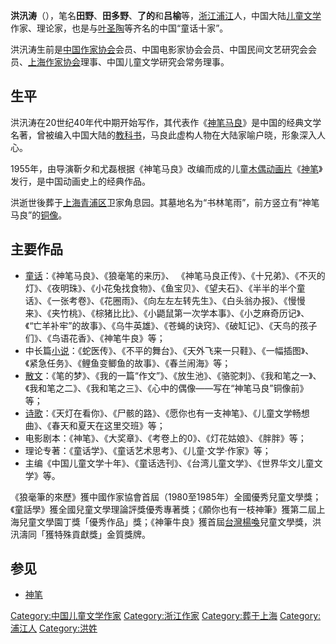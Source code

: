 {{unreferenced|time=2013-04-09T16:20:49+00:00}}
'''洪汛涛'''（{{bd|1928年|4月9日|2001年|9月22日}}），笔名'''田野'''、'''田多野'''、'''了的'''和'''吕榆'''等，[[浙江|浙江]][[浦江|浦江]]人，中国大陆[[儿童文学|儿童文学]]作家、理论家，也是与[[叶圣陶|叶圣陶]]等齐名的中国“童话十家”。

洪汛涛生前是[[中国作家协会|中国作家协会]]会员、中国电影家协会会员、中国民间文艺研究会会员、[[上海作家协会|上海作家协会]]理事、中国儿童文学研究会常务理事。

== 生平 ==
洪汛涛在20世纪40年代中期开始写作，其代表作《[[神笔马良|神笔马良]]》是中国的经典文学名著，曾被编入中国大陆的[[教科书|教科书]]，马良此虚构人物在大陆家喻户晓，形象深入人心。

1955年，由导演靳夕和尤磊根据《神笔马良》改编而成的儿童[[木偶|木偶]][[动画片|动画片]]《[[神笔|神笔]]》发行，是中国动画史上的经典作品。

洪逝世後葬于[[上海|上海]][[青浦区|青浦区]]卫家角息园。其墓地名为“书林笔雨”，前方竖立有“神笔马良”的[[铜像|铜像]]。

== 主要作品 ==
* [[童话|童话]]：《神笔马良》、《狼毫笔的来历》、 《神笔马良正传》、《十兄弟》、《不灭的灯》、《夜明珠》、《小花兔找食物》、《鱼宝贝》、《望夫石》、《半半的半个童话》、《一张考卷》、《花圈雨》、《向左左左转先生》、《白头翁办报》、《慢慢来》、《夹竹桃》、《棕猪比比》、《小鼯鼠第一次学本事》、《小芝麻奇历记》、《“亡羊补牢”的故事》、《乌牛英雄》、《苍蝇的诀窍》、《破缸记》、《天鸟的孩子们》、《鸟语花香》、《神笔牛良》等；
* 中长篇[[小说|小说]]：《蛇医传》、《不平的舞台》、《天外飞来一只鞋》、《一幅插图》、《紧急任务》、《鲤鱼变鲫鱼的故事》、《春兰闹海》等；
* [[散文|散文]]：《笔的梦》、《我的一篇“作文”》、《放生池》、《骆驼刺》、《我和笔之一》、《我和笔之二》、《我和笔之三》、《心中的偶像——写在“神笔马良”铜像前》等；
* [[诗歌|诗歌]]：《天灯在看你》、《尸骸的路》、《愿你也有一支神笔》、《儿童文学畅想曲》、《春天和夏天在这里交班》等；
* 电影剧本：《神笔》、《大奖章》、《考卷上的0》、《灯花姑娘》、《胖胖》等；
* 理论专著：《童话学》、《童话艺术思考》、《儿童·文学·作家》等；
* 主编《中国儿童文学十年》、《童话选刊》、《台湾儿童文学》、《世界华文儿童文学》等。

《狼毫筆的來歷》獲中國作家協會首屆（1980至1985年）全國優秀兒童文學獎；《童話學》獲全國兒童文學理論評獎優秀專著獎；《願你也有一枝神筆》獲第二屆上海兒童文學園丁獎「優秀作品」獎；《神筆牛良》獲首屆[[台灣|台灣]][[楊喚|楊喚]]兒童文學獎，洪汛濤同「獲特殊貢獻獎」金質獎牌。

== 参见 ==
* [[神笔|神笔]]

{{全国优秀儿童文学奖}}

{{Authority control}}
{{DEFAULTSORT:H}}
[[Category:中国儿童文学作家|Category:中国儿童文学作家]]
[[Category:浙江作家|Category:浙江作家]]
[[Category:葬于上海|Category:葬于上海]]
[[Category:浦江人|Category:浦江人]]
[[Category:洪姓|Category:洪姓]]